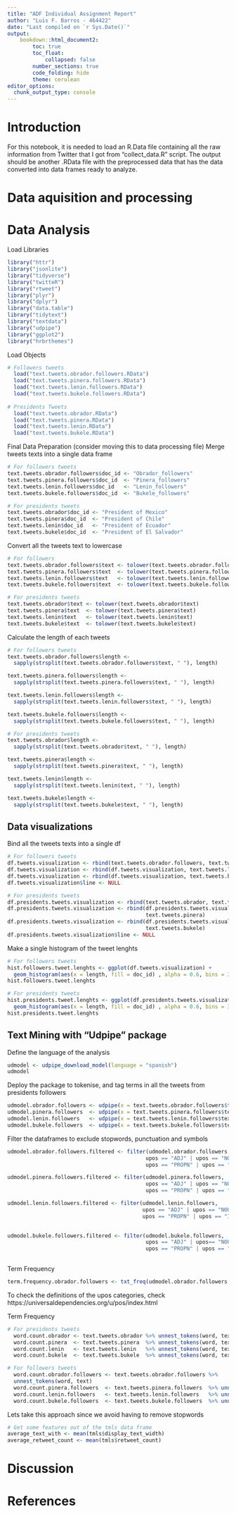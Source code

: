 ```yaml
---
title: "ADF Individual Assignment Report"
author: "Luis F. Barros - 464422"
date: "Last compiled on `r Sys.Date()`"
output: 
    bookdown::html_document2:
        toc: true
        toc_float: 
            collapsed: false
        number_sections: true
        code_folding: hide
        theme: cerulean
editor_options: 
  chunk_output_type: console
---
```

# Introduction 

For this notebook, it is needed to load an R.Data file containing all the raw 
information from Twitter that I got from "collect_data.R" script. 
The output should be another .RData file with the preprocessed data that has the data converted
into data frames ready to analyze.

# Data aquisition and processing

# Data Analysis 

Load Libraries 
```r
library("httr")
library("jsonlite")
library("tidyverse")
library("twitteR")
library("rtweet")
library("plyr")
library("dplyr")
library("data.table")
library("tidytext")
library("textdata")
library("udpipe")
library("ggplot2")
library("hrbrthemes")
```

Load Objects
```r
# Followers tweets
  load("text.tweets.obrador.followers.RData")
  load("text.tweets.pinera.followers.RData")
  load("text.tweets.lenin.followers.RData")
  load("text.tweets.bukele.followers.RData")
  
# Presidents Tweets
  load("text.tweets.obrador.RData")
  load("text.tweets.pinera.RData")
  load("text.tweets.lenin.RData")
  load("text.tweets.bukele.RData")
```

Final Data Preparation (consider moving this to data processing file)
Merge tweets texts into a single data frame
```r
# For followers tweets
text.tweets.obrador.followers$doc_id <- "Obrador_followers"
text.tweets.pinera.followers$doc_id  <- "Pinera_followers"
text.tweets.lenin.followers$doc_id   <- "Lenin_followers"
text.tweets.bukele.followers$doc_id  <- "Bukele_followers"

# For presidents tweets 
text.tweets.obrador$doc_id <- "President of Mexico"
text.tweets.pinera$doc_id  <- "President of Chile"
text.tweets.lenin$doc_id   <- "President of Ecuador"
text.tweets.bukele$doc_id  <- "President of El Salvador"
```

Convert all the tweets text to lowercase
```r
# For followers
text.tweets.obrador.followers$text <- tolower(text.tweets.obrador.followers$text)
text.tweets.pinera.followers$text  <- tolower(text.tweets.pinera.followers$text)
text.tweets.lenin.followers$text   <- tolower(text.tweets.lenin.followers$text)
text.tweets.bukele.followers$text  <- tolower(text.tweets.bukele.followers$text)

# For presidents tweets
text.tweets.obrador$text <- tolower(text.tweets.obrador$text)
text.tweets.pinera$text  <- tolower(text.tweets.pinera$text)
text.tweets.lenin$text   <- tolower(text.tweets.lenin$text)
text.tweets.bukele$text  <- tolower(text.tweets.bukele$text)
```

Calculate the length of each tweets
```r
# For followers tweets 
text.tweets.obrador.followers$length <- 
  sapply(strsplit(text.tweets.obrador.followers$text, " "), length)

text.tweets.pinera.followers$length <- 
  sapply(strsplit(text.tweets.pinera.followers$text, " "), length)

text.tweets.lenin.followers$length <- 
  sapply(strsplit(text.tweets.lenin.followers$text, " "), length)

text.tweets.bukele.followers$length <- 
  sapply(strsplit(text.tweets.bukele.followers$text, " "), length)

# For presidents tweets 
text.tweets.obrador$length <- 
  sapply(strsplit(text.tweets.obrador$text, " "), length)

text.tweets.pinera$length <- 
  sapply(strsplit(text.tweets.pinera$text, " "), length)

text.tweets.lenin$length <- 
  sapply(strsplit(text.tweets.lenin$text, " "), length)

text.tweets.bukele$length <- 
  sapply(strsplit(text.tweets.bukele$text, " "), length)
```

## Data visualizations

Bind all the tweets texts into a single df
```r
# For followers tweets
df.tweets.visualization <- rbind(text.tweets.obrador.followers, text.tweets.pinera.followers)
df.tweets.visualization <- rbind(df.tweets.visualization, text.tweets.lenin.followers)
df.tweets.visualization <- rbind(df.tweets.visualization, text.tweets.bukele.followers )
df.tweets.visualization$line <- NULL

# For presidents tweets
df.presidents.tweets.visualization <- rbind(text.tweets.obrador, text.tweets.lenin)
df.presidents.tweets.visualization <- rbind(df.presidents.tweets.visualization, 
                                            text.tweets.pinera)
df.presidents.tweets.visualization <- rbind(df.presidents.tweets.visualization,
                                            text.tweets.bukele)
df.presidents.tweets.visualization$line <- NULL
```

Make a single histogram of the tweet lenghts 
```r
# For followers tweets 
hist.followers.tweet.lenghts <- ggplot(df.tweets.visualization) + 
  geom_histogram(aes(x = length, fill = doc_id) , alpha = 0.6, bins = 30)
hist.followers.tweet.lenghts

# For presidents tweets
hist.presidents.tweet.lenghts <- ggplot(df.presidents.tweets.visualization) + 
  geom_histogram(aes(x = length, fill = doc_id) , alpha = 0.6, bins = 30)
hist.presidents.tweet.lenghts
```

## Text Mining with "Udpipe" package

Define the language of the analysis
```r
udmodel <- udpipe_download_model(language = "spanish")
udmodel
```

Deploy the package to tokenise, and tag terms in all the tweets from presidents
followers
```r
udmodel.obrador.followers <- udpipe(x = text.tweets.obrador.followers$text, object = udmodel)
udmodel.pinera.followers  <- udpipe(x = text.tweets.pinera.followers$text, object = udmodel)
udmodel.lenin.followers   <- udpipe(x = text.tweets.lenin.followers$text, object = udmodel)
udmodel.bukele.followers  <- udpipe(x = text.tweets.bukele.followers$text, object = udmodel)
```


Filter the dataframes to exclude stopwords, punctuation and symbols
```r
udmodel.obrador.followers.filtered <- filter(udmodel.obrador.followers, 
                                            upos == "ADJ" | upos == "NOUN" |
                                            upos == "PROPN" | upos == "INTJ")

udmodel.pinera.followers.filtered <- filter(udmodel.pinera.followers, 
                                            upos == "ADJ" | upos == "NOUN" |
                                            upos == "PROPN" | upos == "INTJ")

udmodel.lenin.followers.filtered <- filter(udmodel.lenin.followers, 
                                           upos == "ADJ" | upos == "NOUN" |
                                           upos == "PROPN" | upos == "INTJ")
                                            

udmodel.bukele.followers.filtered <- filter(udmodel.bukele.followers, 
                                            upos == "ADJ" | upos== "NOUN" |
                                            upos == "PROPN" | upos == "INTJ")
                                           
```

Term Frequency
```r
term.frequency.obrador.followers <- txt_freq(udmodel.obrador.followers.filtered$token)
```


To check the definitions of the upos categories, check
https://universaldependencies.org/u/pos/index.html



Term Frequency


```r
# For presidents tweets
  word.count.obrador <- text.tweets.obrador %>% unnest_tokens(word, text)
  word.count.pinera  <- text.tweets.pinera  %>% unnest_tokens(word, text)
  word.count.lenin   <- text.tweets.lenin   %>% unnest_tokens(word, text)
  word.count.bukele  <- text.tweets.bukele  %>% unnest_tokens(word, text)
```

```r
# For followers tweets
  word.count.obrador.followers <- text.tweets.obrador.followers %>% 
  unnest_tokens(word, text)
  word.count.pinera.followers  <- text.tweets.pinera.followers  %>% unnest_tokens(word, text)
  word.count.lenin.followers   <- text.tweets.lenin.followers   %>% unnest_tokens(word, text)
  word.count.bukele.followers  <- text.tweets.bukele.followers  %>% unnest_tokens(word, text)
```




Lets take this approach since we avoid having to remove stopwords 
```r
# Get some features out of the tmls data frame
average_text_with <- mean(tmls$display_text_width)
average_retweet_count <- mean(tmls$retweet_count)

```

# Discussion 

# References 

